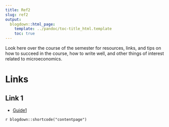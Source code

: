 ```yaml
---
title: Ref2
slug: ref2
output:
  blogdown::html_page:
    template: ../pandoc/toc-title_html.template
    toc: true
---
```


Look here over the course of the semester for resources, links, and tips on how to succeed in the course, how to write well, and other things of interest related to microeconomics.

# Links

## Link 1

- [Guide1](/leref/guide1)

`r blogdown::shortcode("contentpage")`
